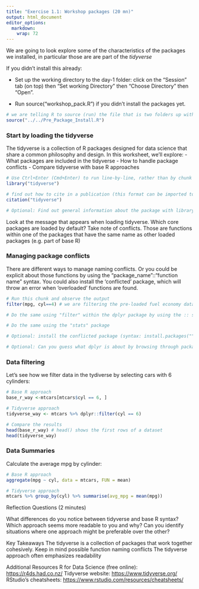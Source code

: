 ```yaml
---
title: "Exercise 1.1: Workshop packages (20 mn)"
output: html_document
editor_options: 
  markdown: 
    wrap: 72
---
```


We are going to look explore some of the characteristics of the packages
we installed, in particular those are are part of the *tidyverse*

If you didn't install this already:

-   Set up the working directory to the day-1 folder: click on the
    "Session" tab (on top) then "Set working Directory" then "Choose
    Directory" then "Open".

-   Run source("workshop_pack.R") if you didn't install the packages
    yet.

```r

# we are telling R to source (run) the file that is two folders up with "../.."
source("../../Pre_Package_Install.R")

```

### Start by loading the tidyverse

The tidyverse is a collection of R packages designed for data science
that share a common philosophy and design. In this worksheet, we'll
explore: - What packages are included in the tidyverse - How to handle
package conflicts - Compare tidyverse with base R approaches

```r
# Use Ctrl+Enter (Cmd+Enter) to run line-by-line, rather than by chunk
library("tidyverse")

# find out how to cite in a publication (this format can be imported to Zotero for instance)
citation("tidyverse")

# Optional: Find out general information about the package with library(help="tidyverse"), find out what a meme is with library(help="meme")

```

Look at the message that appears when loading tidyverse. Which core
packages are loaded by default? Take note of conflicts. Those are
functions within one of the packages that have the same name as other
loaded packages (e.g. part of base R)

### Managing package conflicts

There are different ways to manage naming conflicts. Or you could be
explicit about those functions by using the "package_name"::"function
name" syntax. You could also install the 'conflicted' package, which
will throw an error when 'overloaded' functions are found.

```r
# Run this chunk and observe the output 
filter(mpg, cyl==4) # we are filtering the pre-loaded fuel economy data frame by number of cylinders

# Do the same using "filter" within the dplyr package by using the :: syntax, 

# Do the same using the "stats" package  

# Optional: install the conflicted package (syntax: install.packages(""), then load with library()) and observe the output when running the first line

# Optional: Can you guess what dplyr is about by browsing through package functions with the :: syntax? 
```

### Data filtering

Let's see how we filter data in the tydiverse by selecting cars with 6
cylinders:

```r
# Base R approach 
base_r_way <-mtcars[mtcars$cyl == 6, ]

# Tidyverse approach 
tidyverse_way <- mtcars %>% dplyr::filter(cyl == 6) 

# Compare the results 
head(base_r_way) # head() shows the first rows of a dataset
head(tidyverse_way)

```

### Data Summaries

Calculate the average mpg by cylinder:

```r
# Base R approach 
aggregate(mpg ~ cyl, data = mtcars, FUN = mean) 

```

```r
# Tidyverse approach 
mtcars %>% group_by(cyl) %>% summarise(avg_mpg = mean(mpg))

```

Reflection Questions (2 minutes)

What differences do you notice between tidyverse and base R syntax?
Which approach seems more readable to you and why? Can you identify
situations where one approach might be preferable over the other?

Key Takeaways The tidyverse is a collection of packages that work
together cohesively. Keep in mind possible function naming conflicts The
tidyverse approach often emphasizes readability

Additional Resources R for Data Science (free online):
<https://r4ds.had.co.nz/> Tidyverse website:
<https://www.tidyverse.org/> RStudio's cheatsheets:
<https://www.rstudio.com/resources/cheatsheets/>
